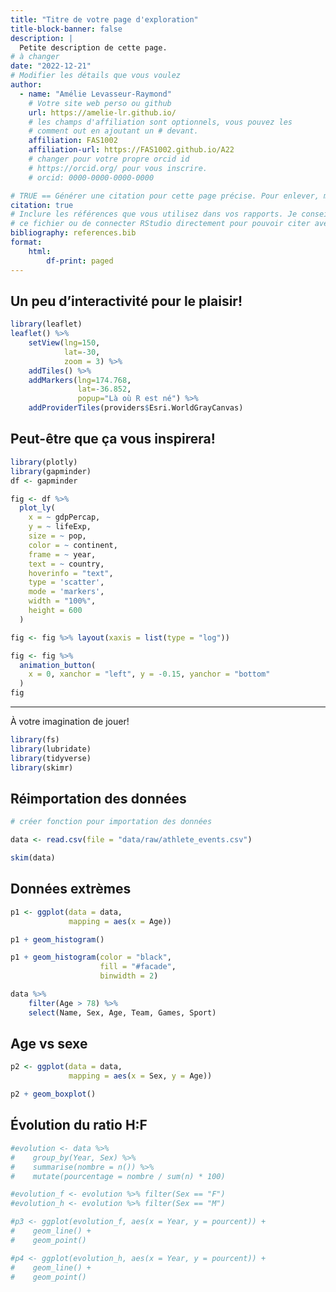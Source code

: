 ```yaml
---
title: "Titre de votre page d'exploration"
title-block-banner: false
description: | 
  Petite description de cette page.
# à changer
date: "2022-12-21"
# Modifier les détails que vous voulez
author:
  - name: "Amélie Levasseur-Raymond"
    # Votre site web perso ou github
    url: https://amelie-lr.github.io/
    # les champs d'affiliation sont optionnels, vous pouvez les
    # comment out en ajoutant un # devant.
    affiliation: FAS1002
    affiliation-url: https://FAS1002.github.io/A22
    # changer pour votre propre orcid id
    # https://orcid.org/ pour vous inscrire.
    # orcid: 0000-0000-0000-0000

# TRUE == Générer une citation pour cette page précise. Pour enlever, mettre false.
citation: true
# Inclure les références que vous utilisez dans vos rapports. Je conseille Zotero pour construire
# ce fichier ou de connecter RStudio directement pour pouvoir citer avec @nom-de-reference.
bibliography: references.bib
format: 
    html: 
        df-print: paged
---
```


## Un peu d'interactivité pour le plaisir!

```r
library(leaflet)
leaflet() %>%
    setView(lng=150,
            lat=-30,
            zoom = 3) %>%
    addTiles() %>%
    addMarkers(lng=174.768,
               lat=-36.852,
               popup="Là où R est né") %>%
    addProviderTiles(providers$Esri.WorldGrayCanvas)
```

## Peut-être que ça vous inspirera!

```r
library(plotly)
library(gapminder)
df <- gapminder

fig <- df %>%
  plot_ly(
    x = ~ gdpPercap,
    y = ~ lifeExp,
    size = ~ pop,
    color = ~ continent,
    frame = ~ year,
    text = ~ country,
    hoverinfo = "text",
    type = 'scatter',
    mode = 'markers',
    width = "100%",
    height = 600
  )

fig <- fig %>% layout(xaxis = list(type = "log"))

fig <- fig %>%
  animation_button(
    x = 0, xanchor = "left", y = -0.15, yanchor = "bottom"
  )
fig
```

------------------------------------------------------------------------

À votre imagination de jouer!



```r
library(fs)
library(lubridate)
library(tidyverse)
library(skimr)
```

## Réimportation des données

```r
# créer fonction pour importation des données

data <- read.csv(file = "data/raw/athlete_events.csv")

skim(data)

```

## Données extrèmes

```r
p1 <- ggplot(data = data,
             mapping = aes(x = Age))

p1 + geom_histogram()

p1 + geom_histogram(color = "black",
                    fill = "#facade",
                    binwidth = 2)

data %>% 
    filter(Age > 78) %>%
    select(Name, Sex, Age, Team, Games, Sport)
```

## Age vs sexe

```r
p2 <- ggplot(data = data,
             mapping = aes(x = Sex, y = Age))

p2 + geom_boxplot()
```

## Évolution du ratio H:F

```r
#evolution <- data %>% 
#    group_by(Year, Sex) %>%
#    summarise(nombre = n()) %>%
#    mutate(pourcentage = nombre / sum(n) * 100)

```

```r
#evolution_f <- evolution %>% filter(Sex == "F")
#evolution_h <- evolution %>% filter(Sex == "M")

#p3 <- ggplot(evolution_f, aes(x = Year, y = pourcent)) + 
#    geom_line() + 
#    geom_point()

#p4 <- ggplot(evolution_h, aes(x = Year, y = pourcent)) + 
#    geom_line() + 
#    geom_point()

```

